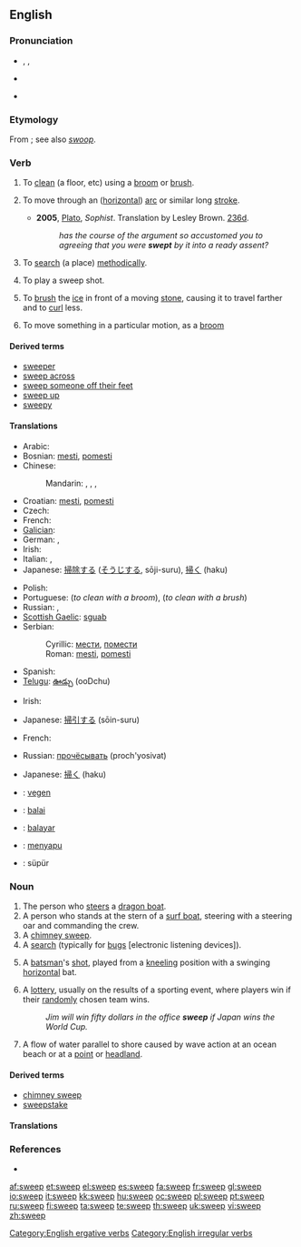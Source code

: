 ==English==

===Pronunciation===
* {{enPR|swēp}}, {{IPA|/swiːp/}}, {{SAMPA|/swi:p/}}
* {{audio|en-us-sweep.ogg|Audio (US)}}

* {{rhymes|iːp}}

===Etymology===
From {{etyl|ang|en}} {{term|swāpan|lang=ang}}; see also ''[[swoop]]''.

===Verb===
{{en-verb|sweeps|sweeping|swept}}

# {{transitive}} To [[clean]] (a floor, etc) using a [[broom]] or [[brush]].
# {{intransitive}} To move through an ([[horizontal]]) [[arc]] or similar long [[stroke]].
#* '''2005''', [[w:Plato|Plato]], ''Sophist''.  Translation by Lesley Brown. [[w:Stephanus pagination|236d]].
#*: ''has the course of the argument so accustomed you to agreeing that you were '''swept''' by it into a ready assent?''
# {{transitive}} To [[search]] (a place) [[methodically]].
# {{cricket}} To play a sweep shot.
# {{curling}} To [[brush]] the [[ice]] in front of a moving [[stone]], causing it to travel farther and to [[curl]] less.
# {{transitive}} {{ergative}} To move something in a particular motion, as a [[broom]]

====Derived terms====
* [[sweeper]]
* [[sweep across]]
* [[sweep someone off their feet]]
* [[sweep up]]
* [[sweepy]]

====Translations====
{{trans-top|to clean (a floor, etc) using a broom or brush}}
* Arabic: {{t|ar|مسح|tr=másaHa|sc=Arab}}
* Bosnian: [[mesti#Bosnian|mesti]], [[pomesti#Bosnian|pomesti]]
* Chinese:
*: Mandarin: {{t|zh|打掃|sc=Hani}},  {{t|zh|打扫|tr=dǎsǎo|sc=Hani}},  {{t|zh|掃|sc=Hani}},  {{t|zh|扫|tr=sǎo|sc=Hani}}
* Croatian: [[mesti#Croatian|mesti]], [[pomesti#Croatian|pomesti]]
* Czech: {{t-|cs|zamést}}
* French: {{t+|fr|balayer}}
* [[Galician]]: {{t|gl|varrer}}
* German: {{t+|de|fegen}}, {{t+|de|kehren}}
* Irish: {{t-|ga|scuab|xs=Irish}}
* Italian: {{t-|it|spazzare}}, {{t+|it|scopare}}
* Japanese: [[掃除]]する ([[そうじ]]する, sōji-suru), [[掃く]] (haku)
{{trans-mid}}
* Polish: {{t-|pl|zamiatać}}
* Portuguese: {{t+|pt|varrer}} (''to clean with a broom''), {{t+|pt|escovar}} (''to clean with a brush'')
* Russian: {{t|ru|подметать|tr=podmetát'|sc=Cyrl}},  {{t|ru|мести|tr=mestí|sc=Cyrl}}
* [[Scottish Gaelic]]: [[sguab]]
* Serbian:
*: Cyrillic: [[мести#Serbian|мести]], [[помести#Serbian|помести]]
*: Roman: [[mesti#Serbian|mesti]], [[pomesti#Serbian|pomesti]]
* Spanish: {{t+|es|barrer}}
* [[Telugu]]: [[ఊడ్చు]] (ooDchu)
{{trans-bottom}}

{{trans-top|to move through an arc or similar long stroke}}
* Irish: {{t-|ga|scuab|xs=Irish}}
{{trans-mid}}
* Japanese: [[掃引]]する (sōin-suru)
{{trans-bottom}}

{{trans-top|search (a place) methodically}}
* French: {{t+|fr|balayer}}
{{trans-mid}}
* Russian: [[прочёсывать]] (proch'yosivat)
{{trans-bottom}}

{{trans-top|cricket: play a sweep shot}}
{{trans-mid}}
{{trans-bottom}}

{{trans-top|curling: brush the ice in curling}}
* Japanese: [[掃く]] (haku)
{{trans-mid}}
{{trans-bottom}}

{{trans-top|to move something in a certain motion}}
{{trans-mid}}
{{trans-bottom}}

{{checktrans-top}}
* {{ttbc|Dutch}}: [[vegen]]
* {{ttbc|Esperanto}}: [[balai]]
* {{ttbc|Ido}}: [[balayar]]
* {{ttbc|Indonesian}}: [[sapu|menyapu]]
* {{ttbc|Turkish}}: süpür
{{trans-bottom}}

===Noun===
{{en-noun}}

# The person who [[steer]]s a [[dragon boat]].<!-- possibly other types of boats? -->
# A person who stands at the stern of a [[surf boat]], steering with a steering oar and commanding the crew.
# A [[chimney sweep]].
# A [[search]] (typically for [[bug]]s [electronic listening devices]).
# {{cricket}} A [[batsman]]'s [[shot]], played from a [[kneeling]] position with a swinging [[horizontal]] bat.
# A [[lottery]], usually on the results of a sporting event, where players win if their [[random]]ly chosen team wins.
#: ''Jim will win fifty dollars in the office '''sweep''' if Japan wins the World Cup.''
# A flow of water parallel to shore caused by wave action at an ocean beach or at a [[point]] or [[headland]].

====Derived terms====
* [[chimney sweep]]
* [[sweepstake]]

====Translations====
{{trans-top|person who steers a dragon boat}}
{{trans-mid}}
{{trans-bottom}}

{{trans-see|chimney sweep}}

{{trans-top|a search for bugs (electronic listening devices)}}
{{trans-mid}}
{{trans-bottom}}

{{trans-top|type of shot in cricket}}
{{trans-mid}}
{{trans-bottom}}

===References===
* {{R:1913}}

[[Category:English ergative verbs]]
[[Category:English irregular verbs]]

[[af:sweep]]
[[et:sweep]]
[[el:sweep]]
[[es:sweep]]
[[fa:sweep]]
[[fr:sweep]]
[[gl:sweep]]
[[io:sweep]]
[[it:sweep]]
[[kk:sweep]]
[[hu:sweep]]
[[oc:sweep]]
[[pl:sweep]]
[[pt:sweep]]
[[ru:sweep]]
[[fi:sweep]]
[[ta:sweep]]
[[te:sweep]]
[[th:sweep]]
[[uk:sweep]]
[[vi:sweep]]
[[zh:sweep]]